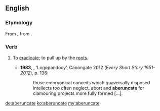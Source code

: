 ==English==

===Etymology===
From {{etyl|LL.|en}} {{m|la|aberuncare}}, from {{etyl|la|en}} {{term|averruncare|lang=la}}.

===Verb===
{{en-verb|aberuncat}}

# {{context|rare|transitive|lang=en}} To [[eradicate]]; to pull up by the [[root]]s. {{defdate|from 18th c.}}
#* '''1983''', {{w|Alasdair Gray}}, ‘Logopandocy’, Canongate 2012 (''Every Short Story 1951-2012''), p. 136:
#*: those embryonical conceits which quaversally disposed intellects too often neglect, abort and '''aberuncate''' for clamouring projects more fully formed […].

[[de:aberuncate]]
[[ko:aberuncate]]
[[my:aberuncate]]